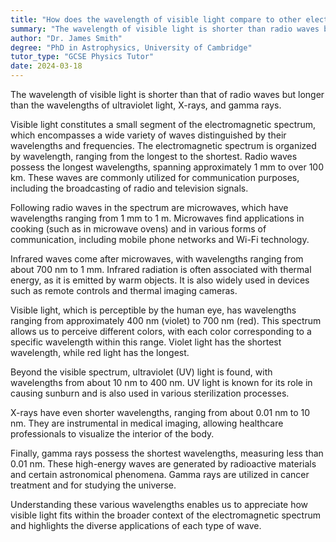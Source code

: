 ```yaml
---
title: "How does the wavelength of visible light compare to other electromagnetic waves?"
summary: "The wavelength of visible light is shorter than radio waves but longer than ultraviolet, X-rays, and gamma rays."
author: "Dr. James Smith"
degree: "PhD in Astrophysics, University of Cambridge"
tutor_type: "GCSE Physics Tutor"
date: 2024-03-18
---
```


The wavelength of visible light is shorter than that of radio waves but longer than the wavelengths of ultraviolet light, X-rays, and gamma rays.

Visible light constitutes a small segment of the electromagnetic spectrum, which encompasses a wide variety of waves distinguished by their wavelengths and frequencies. The electromagnetic spectrum is organized by wavelength, ranging from the longest to the shortest. Radio waves possess the longest wavelengths, spanning approximately $1 \text{ mm}$ to over $100 \text{ km}$. These waves are commonly utilized for communication purposes, including the broadcasting of radio and television signals.

Following radio waves in the spectrum are microwaves, which have wavelengths ranging from $1 \text{ mm}$ to $1 \text{ m}$. Microwaves find applications in cooking (such as in microwave ovens) and in various forms of communication, including mobile phone networks and Wi-Fi technology.

Infrared waves come after microwaves, with wavelengths ranging from about $700 \text{ nm}$ to $1 \text{ mm}$. Infrared radiation is often associated with thermal energy, as it is emitted by warm objects. It is also widely used in devices such as remote controls and thermal imaging cameras.

Visible light, which is perceptible by the human eye, has wavelengths ranging from approximately $400 \text{ nm}$ (violet) to $700 \text{ nm}$ (red). This spectrum allows us to perceive different colors, with each color corresponding to a specific wavelength within this range. Violet light has the shortest wavelength, while red light has the longest.

Beyond the visible spectrum, ultraviolet (UV) light is found, with wavelengths from about $10 \text{ nm}$ to $400 \text{ nm}$. UV light is known for its role in causing sunburn and is also used in various sterilization processes.

X-rays have even shorter wavelengths, ranging from about $0.01 \text{ nm}$ to $10 \text{ nm}$. They are instrumental in medical imaging, allowing healthcare professionals to visualize the interior of the body.

Finally, gamma rays possess the shortest wavelengths, measuring less than $0.01 \text{ nm}$. These high-energy waves are generated by radioactive materials and certain astronomical phenomena. Gamma rays are utilized in cancer treatment and for studying the universe.

Understanding these various wavelengths enables us to appreciate how visible light fits within the broader context of the electromagnetic spectrum and highlights the diverse applications of each type of wave.
    